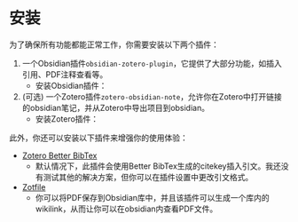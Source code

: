 
# 安装

为了确保所有功能都能正常工作，你需要安装以下两个插件：

1. 一个Obsidian插件`obsidian-zotero-plugin`，它提供了大部分功能，如插入引用、PDF注释查看等。
   - 安装Obsidian插件：<LatestBadge type="obsidian" href="/getting-started/install/obsidian" alt="Obsidian插件安装指南"/>
2. (可选) 一个Zotero插件`zotero-obsidian-note`，允许你在Zotero中打开链接的obsidian笔记，并从Zotero中导出项目到obsidian。
   - 安装Zotero插件：<LatestBadge type="zotero" href="/getting-started/install/obsidian" alt="Zotero插件安装指南"/>

此外，你还可以安装以下插件来增强你的使用体验：

- [Zotero Better BibTex](https://retorque.re/zotero-better-bibtex/)
   - 默认情况下，此插件会使用Better BibTex生成的citekey插入引文。我还没有测试其他的解决方案，但你可以在插件设置中更改引文格式。
- [Zotfile](https://www.zotfile.com/)
   - 你可以将PDF保存到Obsidian库中，并且该插件可以生成一个库内的wikilink，从而让你可以在obsidian内查看PDF文件。

